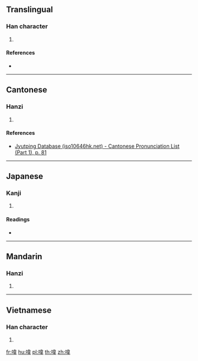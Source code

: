 ==Translingual==

===Han character===
{{Han char|rn=30|rad=口|as=09|sn=12|four=64056|canj=RDMQ|ids=⿰口韋}}

# {{defn|Han|sort=口09}}

====References====
* {{Han ref|kx=0199.190|dkj=03967|dj=0421.090|hdz=10663.030|uh=55A1|ud=21921|bh=D87A|bd=55418}}

----

==Cantonese==

===Hanzi===
{{yue-hanzi|jyut=[[wai4]]|y=wai4}}

# {{defn|lang=yue|sort=口09}}

====References====
* [http://www.iso10646hk.net/jp/document/download.jsp Jyutping Database (iso10646hk.net) - Cantonese Pronunciation List (Part 1), p. 81]

----

==Japanese==

===Kanji===
{{ja-kanji|grade=|rs=口09}}

# {{defn|lang=ja|sort=口09}}

====Readings====
* {{ja-readings|on=[[い]] (i)|kun=}}

----

==Mandarin==

===Hanzi===
{{cmn-hanzi|pin=[[wěi]] ([[wei3]])|wg=wei<sup>3</sup>}}

# {{defn|lang=cmn|sort=口09}}

----

==Vietnamese==

===Han character===
{{vi-hantu|[[vầy]]|rs=口09}}

# {{defn|lang=vi|sort=口09}}

[[fr:喡]]
[[hu:喡]]
[[pl:喡]]
[[th:喡]]
[[zh:喡]]